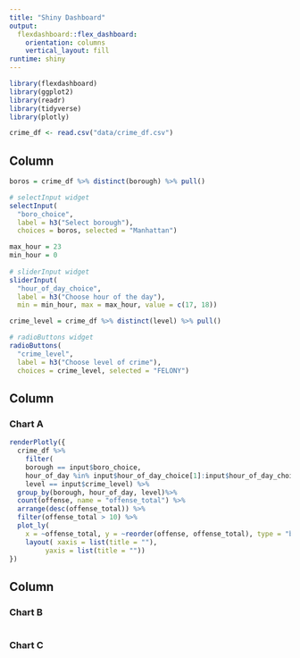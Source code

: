 ```yaml
---
title: "Shiny Dashboard"
output: 
  flexdashboard::flex_dashboard:
    orientation: columns
    vertical_layout: fill
runtime: shiny
---
```


```r
library(flexdashboard)
library(ggplot2)
library(readr)
library(tidyverse)
library(plotly)

crime_df <- read.csv("data/crime_df.csv")
```

Column {.sidebar}
-----------------------------------------------------------------------

```r
boros = crime_df %>% distinct(borough) %>% pull()

# selectInput widget
selectInput(
  "boro_choice", 
  label = h3("Select borough"),
  choices = boros, selected = "Manhattan")

max_hour = 23
min_hour = 0
  
# sliderInput widget
sliderInput(
  "hour_of_day_choice", 
  label = h3("Choose hour of the day"), 
  min = min_hour, max = max_hour, value = c(17, 18))

crime_level = crime_df %>% distinct(level) %>% pull()

# radioButtons widget
radioButtons(
  "crime_level", 
  label = h3("Choose level of crime"),
  choices = crime_level, selected = "FELONY")
```

Column {data-width=650}
-----------------------------------------------------------------------

### Chart A

```r
renderPlotly({
  crime_df %>%
    filter(
    borough == input$boro_choice, 
    hour_of_day %in% input$hour_of_day_choice[1]:input$hour_of_day_choice[2],
    level == input$crime_level) %>%
  group_by(borough, hour_of_day, level)%>%
  count(offense, name = "offense_total") %>%
  arrange(desc(offense_total)) %>%
  filter(offense_total > 10) %>%
  plot_ly(
    x = ~offense_total, y = ~reorder(offense, offense_total), type = "bar", color = ~level)%>%
    layout( xaxis = list(title = ""),
         yaxis = list(title = ""))
})
```

Column {data-width=350}
-----------------------------------------------------------------------

### Chart B

```r

```

### Chart C

```r

```

